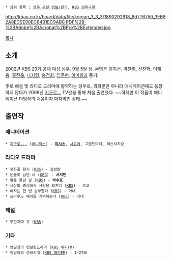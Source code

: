  * 상위 항목 : [[성우 관련 정보/한국]], [[KBS 성우극회]]

http://kbau.co.kr/board/data/file/korean_3_3_3/1890292918_8d776759_3EB82A8EC9E90EC84B1EC9AB0.PDF%2B-%2BAdobe%2BAcrobat%2BPro%2BExtended.jpg

[[목차]]
== 소개 ==
[[2002년]] [[한국방송공사|KBS]] 29기 공채 [[여성]] [[성우]]. [[9월 5일]] 생. 본명은 김지선. [[박찬희]], [[신찬혁]], [[이재웅]], [[홍진욱]], [[나지형]], [[송정희]], [[임주현]], [[이미향]]과 동기.

주로 해설 및 라디오 드라마에 활약하는 성우로, 외화뿐만 아니라 애니메이션에도 등장하지 않다가 2008년 [[지구로...]] TV판을 통해 처음 출연했다. ~~하지만 이 작품이 애니메이션 더빙작의 처음이자 마지막인 상태.~~
== 출연작 ==
=== 애니메이션 ===
 * [[지구로...]] ([[애니맥스]]) - '''[[피시스]]''', [[세키 레이 시로에|시로에]], 그랜드마더, 페스타치오
=== 라디오 드라마 ===
 * 국화꽃 향기 ([[KBS]]) - 김정란
 * 눈물로 남던 너 ([[KBS]]) - '''서지민'''
 * 별을 묻던 날 ([[KBS]]) - '''박수호'''
 * 세상의 중심에서 사랑을 외치다 ([[KBS]]) - 로쿄
 * 여자는 한 번 승부한다 ([[KBS]]) - 아내
 * 프라우드 매리를 기억하는가 ([[KBS]]) - 아내
=== 해설 ===
 * 무한지대 큐 ([[KBS]])
=== 기타 ===
 * 엄길청의 컨설팅드라마 ([[KBS 해피FM]])
 * 엄길청의 성공시대 ([[KBS 해피FM]]) - 1~27화
